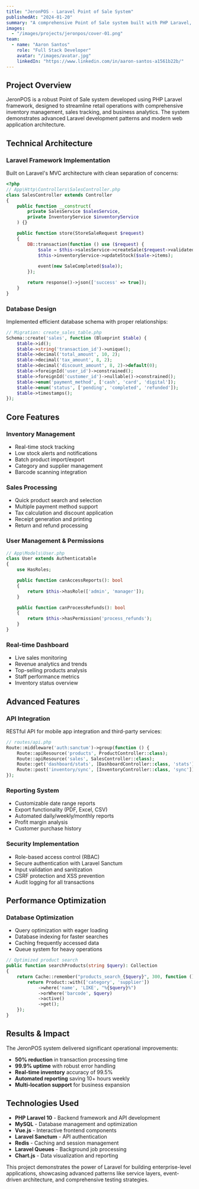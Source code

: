 ```yaml
---
title: "JeronPOS - Laravel Point of Sale System"
publishedAt: "2024-01-20"
summary: "A comprehensive Point of Sale system built with PHP Laravel, featuring inventory management, sales tracking, multi-user support, and real-time reporting dashboard."
images:
  - "/images/projects/jeronpos/cover-01.png"
team:
  - name: "Aaron Santos"
    role: "Full Stack Developer"
    avatar: "/images/avatar.jpg"
    linkedIn: "https://www.linkedin.com/in/aaron-santos-a1561b22b/"
---
```


## Project Overview

JeronPOS is a robust Point of Sale system developed using PHP Laravel framework, designed to streamline retail operations with comprehensive inventory management, sales tracking, and business analytics. The system demonstrates advanced Laravel development patterns and modern web application architecture.

## Technical Architecture

### Laravel Framework Implementation
Built on Laravel's MVC architecture with clean separation of concerns:

```php
<?php
// App\Http\Controllers\SalesController.php
class SalesController extends Controller
{
    public function __construct(
        private SalesService $salesService,
        private InventoryService $inventoryService
    ) {}

    public function store(StoreSaleRequest $request)
    {
        DB::transaction(function () use ($request) {
            $sale = $this->salesService->createSale($request->validated());
            $this->inventoryService->updateStock($sale->items);
            
            event(new SaleCompleted($sale));
        });

        return response()->json(['success' => true]);
    }
}
```

### Database Design
Implemented efficient database schema with proper relationships:

```php
// Migration: create_sales_table.php
Schema::create('sales', function (Blueprint $table) {
    $table->id();
    $table->string('transaction_id')->unique();
    $table->decimal('total_amount', 10, 2);
    $table->decimal('tax_amount', 8, 2);
    $table->decimal('discount_amount', 8, 2)->default(0);
    $table->foreignId('user_id')->constrained();
    $table->foreignId('customer_id')->nullable()->constrained();
    $table->enum('payment_method', ['cash', 'card', 'digital']);
    $table->enum('status', ['pending', 'completed', 'refunded']);
    $table->timestamps();
});
```

## Core Features

### Inventory Management
- Real-time stock tracking
- Low stock alerts and notifications
- Batch product import/export
- Category and supplier management
- Barcode scanning integration

### Sales Processing
- Quick product search and selection
- Multiple payment method support
- Tax calculation and discount application
- Receipt generation and printing
- Return and refund processing

### User Management & Permissions
```php
// App\Models\User.php
class User extends Authenticatable
{
    use HasRoles;

    public function canAccessReports(): bool
    {
        return $this->hasRole(['admin', 'manager']);
    }

    public function canProcessRefunds(): bool
    {
        return $this->hasPermission('process_refunds');
    }
}
```

### Real-time Dashboard
- Live sales monitoring
- Revenue analytics and trends
- Top-selling products analysis
- Staff performance metrics
- Inventory status overview

## Advanced Features

### API Integration
RESTful API for mobile app integration and third-party services:

```php
// routes/api.php
Route::middleware('auth:sanctum')->group(function () {
    Route::apiResource('products', ProductController::class);
    Route::apiResource('sales', SalesController::class);
    Route::get('dashboard/stats', [DashboardController::class, 'stats']);
    Route::post('inventory/sync', [InventoryController::class, 'sync']);
});
```

### Reporting System
- Customizable date range reports
- Export functionality (PDF, Excel, CSV)
- Automated daily/weekly/monthly reports
- Profit margin analysis
- Customer purchase history

### Security Implementation
- Role-based access control (RBAC)
- Secure authentication with Laravel Sanctum
- Input validation and sanitization
- CSRF protection and XSS prevention
- Audit logging for all transactions

## Performance Optimization

### Database Optimization
- Query optimization with eager loading
- Database indexing for faster searches
- Caching frequently accessed data
- Queue system for heavy operations

```php
// Optimized product search
public function searchProducts(string $query): Collection
{
    return Cache::remember("products_search_{$query}", 300, function () use ($query) {
        return Product::with(['category', 'supplier'])
            ->where('name', 'LIKE', "%{$query}%")
            ->orWhere('barcode', $query)
            ->active()
            ->get();
    });
}
```

## Results & Impact

The JeronPOS system delivered significant operational improvements:
- **50% reduction** in transaction processing time
- **99.9% uptime** with robust error handling
- **Real-time inventory** accuracy of 99.5%
- **Automated reporting** saving 10+ hours weekly
- **Multi-location support** for business expansion

## Technologies Used

- **PHP Laravel 10** - Backend framework and API development
- **MySQL** - Database management and optimization
- **Vue.js** - Interactive frontend components
- **Laravel Sanctum** - API authentication
- **Redis** - Caching and session management
- **Laravel Queues** - Background job processing
- **Chart.js** - Data visualization and reporting

This project demonstrates the power of Laravel for building enterprise-level applications, showcasing advanced patterns like service layers, event-driven architecture, and comprehensive testing strategies.